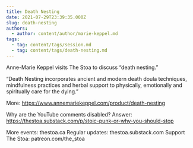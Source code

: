```yaml
---
title: Death Nesting
date: 2021-07-29T23:39:35.000Z
slug: death-nesting
authors:
  - author: content/author/marie-keppel.md
tags:
  - tag: content/tags/session.md
  - tag: content/tags/death-nesting.md
---
```


Anne-Marie Keppel visits The Stoa to discuss “death nesting.”

“Death Nesting incorporates ancient and modern death doula techniques, mindfulness practices and herbal support to physically, emotionally and spiritually care for the dying.”

More: https://www.annemariekeppel.com/product/death-nesting

Why are the YouTube comments disabled? Answer: https://thestoa.substack.com/p/stoic-punk-or-why-you-should-stop

More events: thestoa.ca
Regular updates: thestoa.substack.com
Support The Stoa: patreon.com/the_stoa
